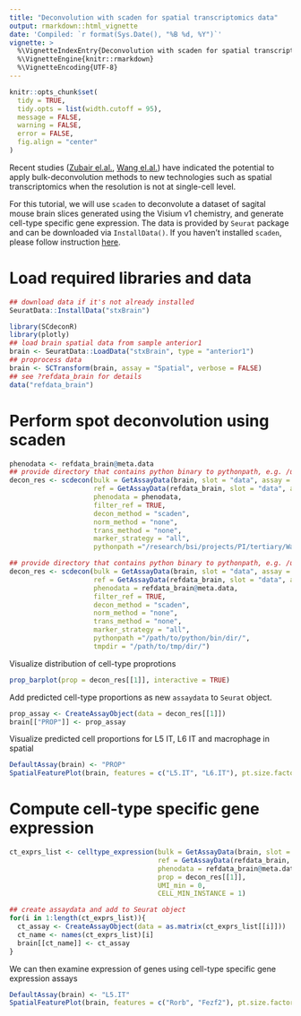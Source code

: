 ```yaml
---
title: "Deconvolution with scaden for spatial transcriptomics data"
output: rmarkdown::html_vignette
date: 'Compiled: `r format(Sys.Date(), "%B %d, %Y")`'
vignette: >
  %\VignetteIndexEntry{Deconvolution with scaden for spatial transcriptomics data}
  %\VignetteEngine{knitr::rmarkdown}
  %\VignetteEncoding{UTF-8}
---
```


```r
knitr::opts_chunk$set(
  tidy = TRUE,
  tidy.opts = list(width.cutoff = 95),
  message = FALSE,
  warning = FALSE, 
  error = FALSE,
  fig.align = "center"
)
```


Recent studies ([Zubair el.al.](https://academic.oup.com/nar/article/50/14/e80/6583238), [Wang el.al.](https://www.biorxiv.org/content/10.1101/2022.12.15.520612v1)) have indicated the potential to apply bulk-deconvolution methods to new technologies such as spatial transcriptomics when the resolution is not at single-cell level. 

For this tutorial, we will use `scaden` to deconvolute a dataset of sagital mouse brain slices generated using the Visium v1 chemistry, and generate cell-type specific gene expression. The data is provided by `Seurat` package and can be downloaded via `InstallData()`. If you haven't installed `scaden`, please follow instruction [here](https://liuy12.github.io/SCdeconR/).

# Load required libraries and data

```r
## download data if it's not already installed
SeuratData::InstallData("stxBrain")
```

```r
library(SCdeconR)
library(plotly)
## load brain spatial data from sample anterior1
brain <- SeuratData::LoadData("stxBrain", type = "anterior1")
## proprocess data
brain <- SCTransform(brain, assay = "Spatial", verbose = FALSE)
## see ?refdata_brain for details
data("refdata_brain")
```

# Perform spot deconvolution using scaden
```r
phenodata <- refdata_brain@meta.data
## provide directory that contains python binary to pythonpath, e.g. /usr/bin/
decon_res <- scdecon(bulk = GetAssayData(brain, slot = "data", assay = "SCT"),
                     ref = GetAssayData(refdata_brain, slot = "data", assay = "SCT"),
                     phenodata = phenodata,
                     filter_ref = TRUE,
                     decon_method = "scaden",
                     norm_method = "none",
                     trans_method = "none",
                     marker_strategy = "all",
                     pythonpath ="/research/bsi/projects/PI/tertiary/Wang_Chen_m092469/s216340.Ovarian_cell_line_RNAseq/processing/personal_dir/python_venv/anaconda/envs/scaden_env/bin/python")
```


```r
## provide directory that contains python binary to pythonpath, e.g. /usr/bin/
decon_res <- scdecon(bulk = GetAssayData(brain, slot = "data", assay = "SCT"),
                     ref = GetAssayData(refdata_brain, slot = "data", assay = "SCT"),
                     phenodata = refdata_brain@meta.data,
                     filter_ref = TRUE,
                     decon_method = "scaden",
                     norm_method = "none",
                     trans_method = "none",
                     marker_strategy = "all",
                     pythonpath ="/path/to/python/bin/dir/", 
                     tmpdir = "/path/to/tmp/dir/")
```

Visualize distribution of cell-type proprotions

```r
prop_barplot(prop = decon_res[[1]], interactive = TRUE)
```

Add predicted cell-type proportions as new `assaydata` to `Seurat` object.

```r
prop_assay <- CreateAssayObject(data = decon_res[[1]])
brain[["PROP"]] <- prop_assay
```

Visualize predicted cell proportions for L5 IT, L6 IT and macrophage in spatial

```r
DefaultAssay(brain) <- "PROP"
SpatialFeaturePlot(brain, features = c("L5.IT", "L6.IT"), pt.size.factor = 1.6, ncol = 2)
```

# Compute cell-type specific gene expression
```r
ct_exprs_list <- celltype_expression(bulk = GetAssayData(brain, slot = "data", assay = "SCT"),
                                     ref = GetAssayData(refdata_brain, slot = "data", assay = "SCT"),
                                     phenodata = refdata_brain@meta.data,
                                     prop = decon_res[[1]],
                                     UMI_min = 0,
                                     CELL_MIN_INSTANCE = 1)

## create assaydata and add to Seurat object
for(i in 1:length(ct_exprs_list)){
  ct_assay <- CreateAssayObject(data = as.matrix(ct_exprs_list[[i]]))
  ct_name <- names(ct_exprs_list)[i]
  brain[[ct_name]] <- ct_assay
}
```

We can then examine expression of genes using cell-type specific gene expression assays

```r
DefaultAssay(brain) <- "L5.IT"
SpatialFeaturePlot(brain, features = c("Rorb", "Fezf2"), pt.size.factor = 1.6, ncol = 2)
```
